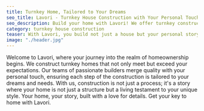 ```yaml
---
title: Turnkey Home, Tailored to Your Dreams
seo_title: Lavori - Turnkey House Construction with Your Personal Touch
seo_description: Build your home with Lavori! We offer turnkey construction with a focus on quality and a personal touch. Your home, your story, built with a love for details.
category: turnkey house construction
teaser: With Lavori, you build not just a house but your personal story. Your key to a home where dreams become reality.
image: "./header.jpg"
---
```

<p>
Welcome to Lavori, where your journey into the realm of homeownership begins. We construct turnkey homes that not only meet but exceed your expectations. Our teams of passionate builders merge quality with your personal touch, ensuring each step of the construction is tailored to your dreams and needs. With us, construction is not just a process; it's a story where your home is not just a structure but a living testament to your unique style. Your home, your story, built with a love for details. Get your key to home with Lavori.
</p>